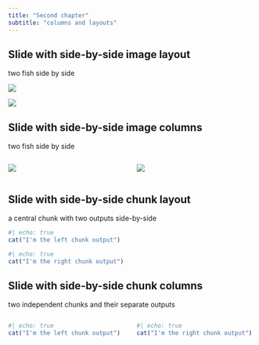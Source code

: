 ```yaml
---
title: "Second chapter"
subtitle: "columns and layouts"
---
```


## Slide with side-by-side image layout

two fish side by side

::: {layout-ncol=2}
![](img/logo_2.png)

![](img/logo_2.png)
:::

## Slide with side-by-side image columns

two fish side by side

:::: {.columns}

::: {.column width="50%"}
![](img/logo_2.png)
:::

::: {.column width="50%"}
![](img/logo_2.png)
:::

::::

## Slide with side-by-side chunk layout

a central chunk with two outputs side-by-side

:::: {layout="[ 50, 50 ]"}

::: {#left-chunk}

```r
#| echo: true
cat("I'm the left chunk output")
```

:::

::: {#right-chunk}

```r
#| echo: true
cat("I'm the right chunk output")
```

:::

::::

## Slide with side-by-side chunk columns

two independent chunks and their separate outputs

:::: {.columns}

::: {.column width="50%"}

```r
#| echo: true
cat("I'm the left chunk output")
```

:::

::: {.column width="50%"}

```r
#| echo: true
cat("I'm the right chunk output")
```

:::

::::